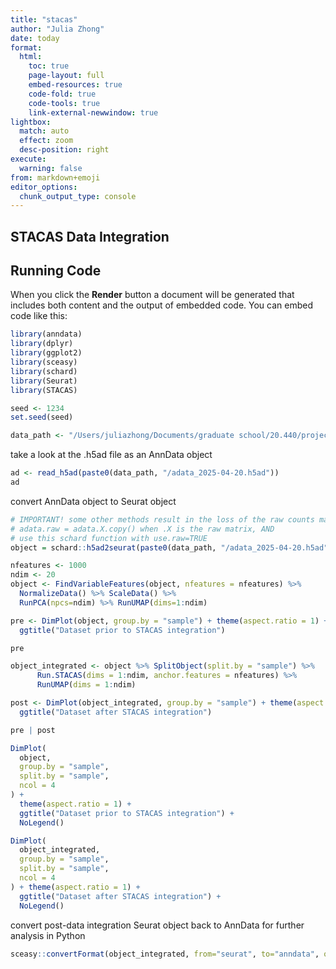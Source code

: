 ```yaml
---
title: "stacas"
author: "Julia Zhong"
date: today
format:
  html:
    toc: true
    page-layout: full
    embed-resources: true
    code-fold: true
    code-tools: true
    link-external-newwindow: true
lightbox:
  match: auto
  effect: zoom
  desc-position: right
execute:
  warning: false
from: markdown+emoji 
editor_options: 
  chunk_output_type: console
---
```


## STACAS Data Integration

## Running Code

When you click the **Render** button a document will be generated that includes both content and the output of embedded code. You can embed code like this:

```r
library(anndata)
library(dplyr)
library(ggplot2)
library(sceasy)
library(schard)
library(Seurat)
library(STACAS)

seed <- 1234
set.seed(seed)

data_path <- "/Users/juliazhong/Documents/graduate school/20.440/project"
```

take a look at the .h5ad file as an AnnData object
```r
ad <- read_h5ad(paste0(data_path, "/adata_2025-04-20.h5ad"))
ad
```

convert AnnData object to Seurat object
```r
# IMPORTANT! some other methods result in the loss of the raw counts matrix during the conversion. in Python, need to run:
# adata.raw = adata.X.copy() when .X is the raw matrix, AND
# use this schard function with use.raw=TRUE
object = schard::h5ad2seurat(paste0(data_path, "/adata_2025-04-20.h5ad"), use.raw=TRUE)
```

```r
nfeatures <- 1000
ndim <- 20
object <- FindVariableFeatures(object, nfeatures = nfeatures) %>%
  NormalizeData() %>% ScaleData() %>%
  RunPCA(npcs=ndim) %>% RunUMAP(dims=1:ndim)
```

```r
pre <- DimPlot(object, group.by = "sample") + theme(aspect.ratio = 1) +
  ggtitle("Dataset prior to STACAS integration")

pre
```

```r
object_integrated <- object %>% SplitObject(split.by = "sample") %>%
      Run.STACAS(dims = 1:ndim, anchor.features = nfeatures) %>%
      RunUMAP(dims = 1:ndim) 
```

```r
post <- DimPlot(object_integrated, group.by = "sample") + theme(aspect.ratio = 1) +
  ggtitle("Dataset after STACAS integration")

pre | post
```

```r
DimPlot(
  object,
  group.by = "sample",
  split.by = "sample",
  ncol = 4
) + 
  theme(aspect.ratio = 1) +
  ggtitle("Dataset prior to STACAS integration") +
  NoLegend()
```

```r
DimPlot(
  object_integrated, 
  group.by = "sample", 
  split.by = "sample",
  ncol = 4
) + theme(aspect.ratio = 1) +
  ggtitle("Dataset after STACAS integration") +
  NoLegend()
```

convert post-data integration Seurat object back to AnnData for further analysis in Python
```r
sceasy::convertFormat(object_integrated, from="seurat", to="anndata", outFile=paste("../integrated_", Sys.Date(), ".h5ad", sep=""))
```

